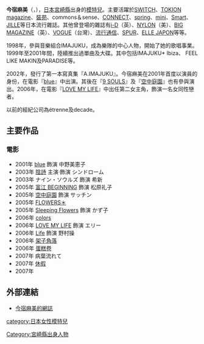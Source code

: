 {{blpunsourced|time=2019-01-15T10:43:46+00:00}}
{{藝人
| 姓名 = 今宿麻美
| 類型 = 模特兒
| 圖片名稱 = 
| 圖片尺寸 = 
| 圖片簡介 = 
| 外文名 = 今宿 麻美
| 外文 = ja
| 英文名 = Imajuku Asami
| 出生日期 = {{birth date and age|1978|1|7}}
| 出生地點 = {{JPN}}[[宮崎縣|宮崎縣]]
| 逝世日期 =
| 逝世地點 = 
| 國籍 = {{JPN}}
| 語言 = [[日語|日語]]
| 職業 = [[模特兒|模特兒]]
| 經紀公司 = [[SPACE_CRAFT|SPACE CRAFT]]
| 活躍年代 = 1998年至今
| 網站 = [https://web.archive.org/web/20070928142238/http://www.etrenne.com/models/imajuku/ 經紀公司網頁]
}}

'''今宿麻美'''（{{Jpn|j=今宿 麻美|kn=いまじゅく あさみ|rm=Imajuku Asami}}，{{bd|1978年|1月7日||}}），[[日本|日本]][[宮崎縣|宮崎縣]]出身的[[模特兒|模特兒]]。主要活躍於[[SWITCH|SWITCH]]、[[TOKION_magazine|TOKION magazine]]、[[裝苑|裝苑]]、commons＆sense、[[CONNECT|CONNECT]]、[[spring|spring]]、[[mini|mini]]、[[Smart|Smart]]、[[JILLE|JILLE]]等日本流行雜誌。其他曾登場的雜誌有[[i-D|i-D]]（英）、[[NYLON|NYLON]]（美）、[[BIG_MAGAZINE|BIG MAGAZINE]]（英）、[[时尚_(杂志)|VOGUE]]（台灣）、[[流行通信|流行通信]]、[[SPUR|SPUR]]、[[ELLE_JAPON|ELLE JAPON]]等等。

1998年，參與音樂組合IMAJUKU，成為樂隊的中心人物，開始了她的歌唱事業。1999年至2001年間，陸續推出過單曲及大碟。其中包括IMAJUKU* Ibiza、 FEEL LIKE MAKIN及PARADISE等。

2002年，發行了第一本寫真集『A.IMAJUKU』。今宿麻美在2001年首度以演員的身份，在電影『[[blue|blue]]』中出演。其後在『[[9_SOULS|9 SOULS]]』及『[[空中庭園|空中庭園]]』也有參與演出。2006年，在電影『[[LOVE_MY_LIFE|LOVE MY LIFE]]』中出任第二女主角，飾演一名女同性戀者。

以前的經紀公司為étrenne及decade。

==主要作品==
===電影===
*2001年 [[blue|blue]] 飾演 中野美恵子 
*2003年 [[陰詩|陰詩]] 主演‧飾演 シンドローム
*2003年 ナイン・ソウルズ 飾演 希新
*2005年 [[富江_BEGINNING|富江 BEGINNING]] 飾演 松原礼子
*2005年 [[空中庭園|空中庭園]] 飾演 サッチン
*2005年 [[FLOWERS＊|FLOWERS＊]] 
*2005年 [[Sleeping_Flowers|Sleeping Flowers]] 飾演 かず子
*2006年 [[colors|colors]]
*2006年 [[LOVE_MY_LIFE|LOVE MY LIFE]] 飾演 エリー 
*2006年 [[Life|Life]] 飾演 野村操
*2006年 [[架子角落|架子角落]]
*2006年 [[蛋糕卷|蛋糕卷]]
*2007年 病葉流れて
*2007年 [[休假|休假]]
*2007年 {{link-ja|民男的幸福|たみおのしあわせ}}

== 外部連結 ==
*[http://ameblo.jp/imajuku/ 今宿麻美的網誌]{{Wayback|url=http://ameblo.jp/imajuku/ |date=20071230072854 }}

{{SPACE CRAFT}}

{{Authority control}}
{{DEFAULTSORT:Imajuku Asami}}
[[category:日本女性模特兒|category:日本女性模特兒]]
[[Category:宮崎縣出身人物|Category:宮崎縣出身人物]]